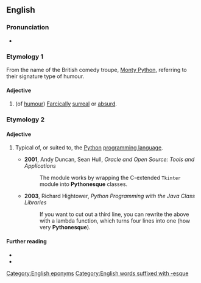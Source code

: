 ==English==

===Pronunciation===
* {{audio|en-uk-Pythonesque.ogg|Audio (UK)|lang=en}}

===Etymology 1===
From the name of the British comedy troupe, [[Monty Python]], referring to their signature type of humour.

====Adjective====
{{en-adj}}

# (of [[humour]]) [[farcical|Farcically]] [[surreal]] or [[absurd]].

===Etymology 2===

====Adjective====
{{en-adj}}

# {{lb|en|computing|informal}} Typical of, or suited to, the [[Python]] [[programming language]].
#* '''2001''', Andy Duncan, Sean Hull, ''Oracle and Open Source: Tools and Applications''
#*: The module works by wrapping the C-extended <code>Tkinter</code> module into '''Pythonesque''' classes.
#* '''2003''', Richard Hightower, ''Python Programming with the Java Class Libraries''
#*: If you want to cut out a third line, you can rewrite the above with a lambda function, which turns four lines into one (how very '''Pythonesque''').

====Further reading====
* {{pedialite|Monty Python}}
* {{pedialite|Python (programming language)}}
[[Category:English eponyms]]
[[Category:English words suffixed with -esque]]